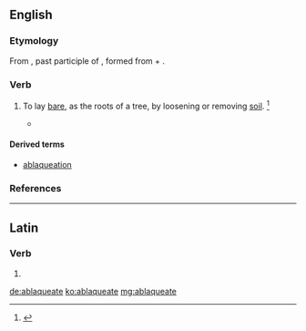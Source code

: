 ==English==

===Etymology===
From {{etyl|la|en}} {{m|la|ablaqueātus||loosened, dug up}}, past participle of {{m|la|ablaqueō||to disentangle}}, formed from {{term|ab-|lang=la}} + {{m|la|laqueō||noose}}.

===Verb===
{{en-verb|ablaqueat}}

# {{context|transitive|obsolete|lang=en}} To lay [[bare]], as the roots of a tree, by loosening or removing [[soil]]. {{defdate|Attested from around (1350 to 1470) until the mid 18<sup>th</sup> century.}}<ref name=SOED>{{R:SOED5|page=5}}</ref>
#* {{quote-book|title=The Bucolics and Georgics of Virgil|author=[[w:Thomas Keightley (historian)|Thomas Keightley]]|year=1847|passage=After the autumnal equinox they were to be '''''ablaqueated''''' like the vines. Every third year they were to be dunged, and after some years (generally the eighth) to be pruned; for there was an old saying, to wit, ''eum qui aret olivetum rogare fructum; qui stercoret exorare; qui caedat cogere''.}}

====Derived terms====
* [[ablaqueation]]

===References===
<references/>

----

==Latin==

===Verb===
{{la-verb-form|ablaqueāte}}

# {{conjugation of|ablaqueō||1|p|pres|act|imp|lang=la}}

[[de:ablaqueate]]
[[ko:ablaqueate]]
[[mg:ablaqueate]]